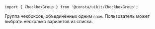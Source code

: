 
```tsx
import { CheckboxGroup } from '@consta/uikit/CheckboxGroup';
```

Группа чекбоксов, объединённых одним `name`. Пользователь может выбрать несколько вариантов из списка.

<CheckboxGroupExampleColumn />
